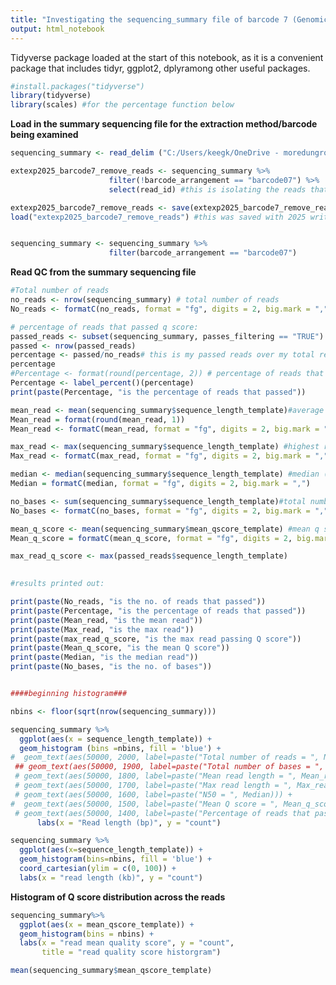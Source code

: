 ```yaml
---
title: "Investigating the sequencing_summary file of barcode 7 (Genomic tip 100/G) from SUPER accuracy rebasecalling barcodes trimmed, )"
output: html_notebook
---
```

  
Tidyverse package loaded at the start of this notebook, as it is a convenient package that includes tidyr, ggplot2, dplyramong other useful packages.

```r
#install.packages("tidyverse")
library(tidyverse)
library(scales) #for the percentage function below
```

**Load in the summary sequencing file for the extraction method/barcode being examined**

```r
sequencing_summary <- read_delim ("C:/Users/keegk/OneDrive - moredungroup/Karen Keegan/Nanopore/SQKRBK004/Extraction_experiment_run_22.2.23/Rebasecalling/Rebasecalled_trimmed_super_accuracy/barcode_7/sequencing_summary_barcode7.txt")

extexp2025_barcode7_remove_reads <- sequencing_summary %>%
                      filter(!barcode_arrangement == "barcode07") %>%
                      select(read_id) #this is isolating the reads that are on the wrong barcode, so I can use this read Id list to remove these reads in the blast text files (blast text files are assigned taxonomy in the notebook "taxonomizr_blast_tidied_2025.Rmd")

extexp2025_barcode7_remove_reads <- save(extexp2025_barcode7_remove_reads, file = "extexp2025_barcode7_remove_reads")
load("extexp2025_barcode7_remove_reads") #this was saved with 2025 written after it but the actual file name loads in without the 2025 bit after it just FYI.


sequencing_summary <- sequencing_summary %>%
                      filter(barcode_arrangement == "barcode07") 
```


**Read QC from the summary sequencing file**
  
```r

#Total number of reads
no_reads <- nrow(sequencing_summary) # total number of reads
No_reads <- formatC(no_reads, format = "fg", digits = 2, big.mark = ",")

# percentage of reads that passed q score:
passed_reads <- subset(sequencing_summary, passes_filtering == "TRUE")
passed <- nrow(passed_reads)
percentage <- passed/no_reads# this is my passed reads over my total reads
percentage
#Percentage <- format(round(percentage, 2)) # percentage of reads that passed
Percentage <- label_percent()(percentage)
print(paste(Percentage, "is the percentage of reads that passed"))

mean_read <- mean(sequencing_summary$sequence_length_template)#average read length
Mean_read = format(round(mean_read, 1))
Mean_read <- formatC(mean_read, format = "fg", digits = 2, big.mark = ",")

max_read <- max(sequencing_summary$sequence_length_template) #highest read length
Max_read <- formatC(max_read, format = "fg", digits = 2, big.mark = ",")

median <- median(sequencing_summary$sequence_length_template) #median (N50 read no.)
Median = formatC(median, format = "fg", digits = 2, big.mark = ",")

no_bases <- sum(sequencing_summary$sequence_length_template)#total number of bases per extraction method
No_bases <- formatC(no_bases, format = "fg", digits = 2, big.mark = ",")

mean_q_score <- mean(sequencing_summary$mean_qscore_template) #mean q score
Mean_q_score = formatC(mean_q_score, format = "fg", digits = 2, big.mark = ",")

max_read_q_score <- max(passed_reads$sequence_length_template) 
                    

#results printed out:

print(paste(No_reads, "is the no. of reads that passed"))
print(paste(Percentage, "is the percentage of reads that passed"))
print(paste(Mean_read, "is the mean read"))
print(paste(Max_read, "is the max read"))
print(paste(max_read_q_score, "is the max read passing Q score"))
print(paste(Mean_q_score, "is the mean Q score"))
print(paste(Median, "is the median read"))
print(paste(No_bases, "is the no. of bases"))


####beginning histogram###

nbins <- floor(sqrt(nrow(sequencing_summary)))

sequencing_summary %>%
  ggplot(aes(x = sequence_length_template)) +
  geom_histogram (bins =nbins, fill = 'blue') +
#  geom_text(aes(50000, 2000, label=paste("Total number of reads = ", No_reads))) +
 ## geom_text(aes(50000, 1900, label=paste("Total number of bases = ", No_bases))) +
 # geom_text(aes(50000, 1800, label=paste("Mean read length = ", Mean_read))) +
 # geom_text(aes(50000, 1700, label=paste("Max read length = ", Max_read))) +
 # geom_text(aes(50000, 1600, label=paste("N50 = ", Median))) +
#  geom_text(aes(50000, 1500, label=paste("Mean Q score = ", Mean_q_score))) +
 # geom_text(aes(50000, 1400, label=paste("Percentage of reads that passed  = ", Percentage))) +
      labs(x = "Read length (bp)", y = "count")

sequencing_summary %>%
  ggplot(aes(x=sequence_length_template)) +
  geom_histogram(bins=nbins, fill = 'blue') +
  coord_cartesian(ylim = c(0, 100)) +
  labs(x = "read length (kb)", y = "count")


```

**Histogram of Q score distribution across the reads**

```r
sequencing_summary%>% 
  ggplot(aes(x = mean_qscore_template)) +
  geom_histogram(bins = nbins) +
  labs(x = "read mean quality score", y = "count",
       title = "read quality score historgram")

mean(sequencing_summary$mean_qscore_template)
```



